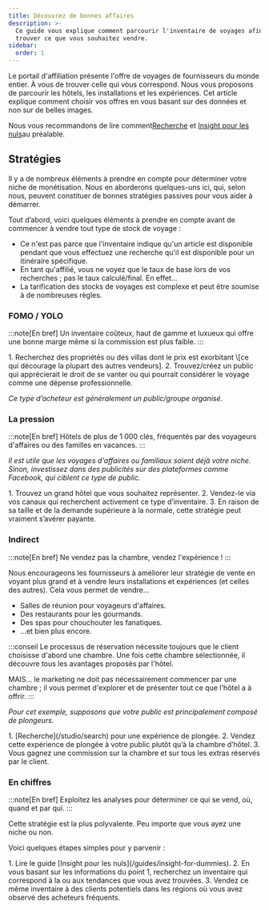 ```yaml
---
title: Découvrez de bonnes affaires
description: >-
  Ce guide vous explique comment parcourir l'inventaire de voyages afin de
  trouver ce que vous souhaitez vendre.
sidebar:
  order: 1
---
```


Le portail d'affiliation présente l'offre de voyages de fournisseurs du monde entier. À vous de trouver celle qui vous correspond. Nous vous proposons de parcourir les hôtels, les installations et les expériences. Cet article explique comment choisir vos offres en vous basant sur des données et non sur de belles images.

Nous vous recommandons de lire comment[Recherche](/studio/search) et [Insight pour les nuls](/guides/insight-for-dummies)au préalable.

## Stratégies

Il y a de nombreux éléments à prendre en compte pour déterminer votre niche de monétisation. Nous en aborderons quelques-uns ici, qui, selon nous, peuvent constituer de bonnes stratégies passives pour vous aider à démarrer.

Tout d’abord, voici quelques éléments à prendre en compte avant de commencer à vendre tout type de stock de voyage :

* Ce n'est pas parce que l'inventaire indique qu'un article est disponible pendant que vous effectuez une recherche qu'il est disponible pour un itinéraire spécifique.
* En tant qu'affilié, vous ne voyez que le taux de base lors de vos recherches ; pas le taux calculé/final. En effet…
* La tarification des stocks de voyages est complexe et peut être soumise à de nombreuses règles.

### FOMO / YOLO

:::note\[En bref]
Un inventaire coûteux, haut de gamme et luxueux qui offre une bonne marge même si la commission est plus faible.
:::

<Steps>
  1. Recherchez des propriétés ou des villas dont le prix est exorbitant \[ce qui décourage la plupart des autres vendeurs].
  2. Trouvez/créez un public qui apprécierait le droit de se vanter ou qui pourrait considérer le voyage comme une dépense professionnelle.
</Steps>


*Ce type d’acheteur est généralement un public/groupe organisé.*

### La pression

:::note\[En bref]
Hôtels de plus de 1 000 clés, fréquentés par des voyageurs d'affaires ou des familles en vacances.
:::

*Il est utile que les voyages d'affaires ou familiaux soient déjà votre niche. Sinon, investissez dans des publicités sur des plateformes comme Facebook, qui ciblent ce type de public.*

<Steps>
  1. Trouvez un grand hôtel que vous souhaitez représenter.
  2. Vendez-le via vos canaux qui recherchent activement ce type d’inventaire.
  3. En raison de sa taille et de la demande supérieure à la normale, cette stratégie peut vraiment s’avérer payante.
</Steps>


### Indirect

:::note\[En bref]
Ne vendez pas la chambre, vendez l'expérience !
:::

Nous encourageons les fournisseurs à améliorer leur stratégie de vente en voyant plus grand et à vendre leurs installations et expériences (et celles des autres). Cela vous permet de vendre…

* Salles de réunion pour voyageurs d'affaires.
* Des restaurants pour les gourmands.
* Des spas pour chouchouter les fanatiques.
* ...et bien plus encore.

:::conseil
Le processus de réservation nécessite toujours que le client choisisse d'abord une chambre. Une fois cette chambre sélectionnée, il découvre tous les avantages proposés par l'hôtel.

MAIS… le marketing ne doit pas nécessairement commencer par une chambre ; il vous permet d'explorer et de présenter tout ce que l'hôtel a à offrir.
:::

*Pour cet exemple, supposons que votre public est principalement composé de plongeurs.*

<Steps>
  1. [Recherche](/studio/search) pour une expérience de plongée.
  2. Vendez cette expérience de plongée à votre public plutôt qu’à la chambre d’hôtel.
  3. Vous gagnez une commission sur la chambre et sur tous les extras réservés par le client.
</Steps>


### En chiffres

:::note\[En bref]
Exploitez les analyses pour déterminer ce qui se vend, où, quand et par qui.
:::

Cette stratégie est la plus polyvalente. Peu importe que vous ayez une niche ou non.

Voici quelques étapes simples pour y parvenir :

<Steps>
  1. Lire le guide [Insight pour les nuls](/guides/insight-for-dummies).
  2. En vous basant sur les informations du point 1, recherchez un inventaire qui correspond à la ou aux tendances que vous avez trouvées.
  3. Vendez ce même inventaire à des clients potentiels dans les régions où vous avez observé des acheteurs fréquents.
</Steps>

